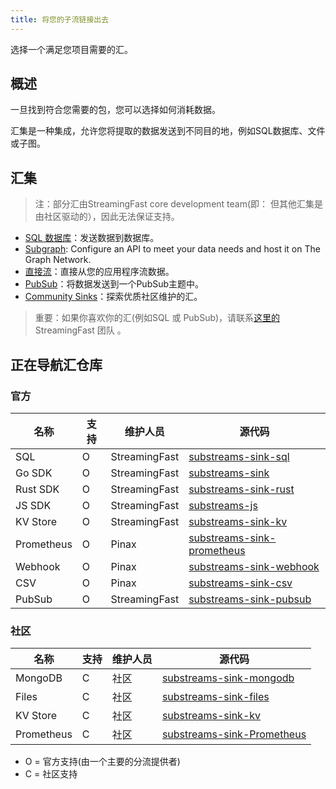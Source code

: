 ```yaml
---
title: 将您的子流链接出去
---
```


选择一个满足您项目需要的汇。

## 概述

一旦找到符合您需要的包，您可以选择如何消耗数据。

汇集是一种集成，允许您将提取的数据发送到不同目的地，例如SQL数据库、文件或子图。

## 汇集

> 注：部分汇由StreamingFast core development team(即： 但其他汇集是由社区驱动的），因此无法保证支持。

- [SQL 数据库](https://docs.substreams.dev/how-to-guides/sinks/sql-sink)：发送数据到数据库。
- [Subgraph](./sps/introduction.mdx): Configure an API to meet your data needs and host it on The Graph Network.
- [直接流](https://docs.substreams.dev/how-to-guides/sinks/stream)：直接从您的应用程序流数据。
- [PubSub](https://docs.substreams.dev/how-to-guides/sinks/pubsub)：将数据发送到一个PubSub主题中。
- [Community Sinks](https://docs.substreams.dev/how-to-guides/sinks/community-sinks)：探索优质社区维护的汇。

> 重要：如果你喜欢你的汇(例如SQL 或 PubSub)，请联系[这里的](mailto:sales@streamingfast.io)StreamingFast 团队 。

## 正在导航汇仓库

### 官方

| 名称         | 支持 | 维护人员          | 源代码                                                                                       |
| ---------- | -- | ------------- | ----------------------------------------------------------------------------------------- |
| SQL        | O  | StreamingFast | [substreams-sink-sql](https://github.com/streamingfast/substreams-sink-sql)               |
| Go SDK     | O  | StreamingFast | [substreams-sink](https://github.com/streamingfast/substreams-sink)                       |
| Rust SDK   | O  | StreamingFast | [substreams-sink-rust](https://github.com/streamingfast/substreams-sink-rust)             |
| JS SDK     | O  | StreamingFast | [substreams-js](https://github.com/substreams-js/substreams-js)                           |
| KV Store   | O  | StreamingFast | [substreams-sink-kv](https://github.com/streamingfast/substreams-sink-kv)                 |
| Prometheus | O  | Pinax         | [substreams-sink-prometheus](https://github.com/pinax-network/substreams-sink-prometheus) |
| Webhook    | O  | Pinax         | [substreams-sink-webhook](https://github.com/pinax-network/substreams-sink-webhook)       |
| CSV        | O  | Pinax         | [substreams-sink-csv](https://github.com/pinax-network/substreams-sink-csv)               |
| PubSub     | O  | StreamingFast | [substreams-sink-pubsub](https://github.com/streamingfast/substreams-sink-pubsub)         |

### 社区

| 名称         | 支持 | 维护人员 | 源代码                                                                                       |
| ---------- | -- | ---- | ----------------------------------------------------------------------------------------- |
| MongoDB    | C  | 社区   | [substreams-sink-mongodb](https://github.com/streamingfast/substreams-sink-mongodb)       |
| Files      | C  | 社区   | [substreams-sink-files](https://github.com/streamingfast/substreams-sink-files)           |
| KV Store   | C  | 社区   | [substreams-sink-kv](https://github.com/streamingfast/substreams-sink-kv)                 |
| Prometheus | C  | 社区   | [substreams-sink-Prometheus](https://github.com/pinax-network/substreams-sink-prometheus) |

- O = 官方支持(由一个主要的分流提供者)
- C = 社区支持
